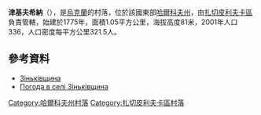 {{coord|49|2|51|N|35|22|51|E|scale:100000_region:UA|display=title}}

'''津基夫希納'''（{{lang-uk|Зіньківщина}}），是[[烏克蘭|烏克蘭]]的村落，位於該國東部[[哈爾科夫州|哈爾科夫州]]，由[[扎切皮利夫卡區|扎切皮利夫卡區]]負責管轄，始建於1775年，面積1.05平方公里，海拔高度81米，2001年人口336，人口密度每平方公里321.5人。

==參考資料==
* [http://w1.c1.rada.gov.ua/pls/z7502/A005?rdat1=09.01.2009&rf7571=33024 Зіньківщина]
* [http://weather.in.ua/ua/har'kovskaja/9029 Погода в селі Зіньківщина] {{Wayback|url=http://weather.in.ua/ua/har%27kovskaja/9029 |date=20200806075632 }}

{{DEFAULTSORT:Зіньківщина}}
[[Category:哈爾科夫州村落|Category:哈爾科夫州村落]]
[[Category:扎切皮利夫卡區村落|Category:扎切皮利夫卡區村落]]


{{Kharkiv-geo-stub}}